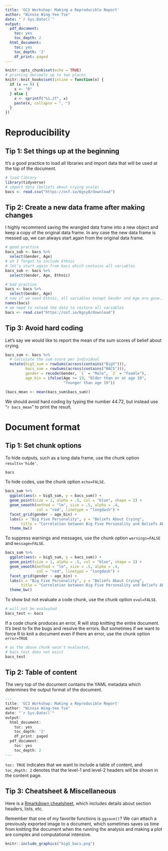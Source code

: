 ```yaml
---
title: 'GC3 Workshop: Making a Reproducible Report'
author: "Winnie Wing-Yee Tse"
date: "`r Sys.Date()`"
output:
  pdf_document:
    toc: yes
    toc_depth: 2
  html_document:
    toc: yes
    toc_depth: '2'
    df_print: paged
---
```


```r
knitr::opts_chunk$set(echo = TRUE)
# printing decimals up to two places
knitr::knit_hooks$set(inline = function(x) {
  if (x == 0) {
    x <- "0"
  } else {
    x <- sprintf("%1.2f", x)
    paste(x, collapse = ", ")
  }
})
```

# Reproducibility 

## Tip 1: Set things up at the beginning

It's a good practice to load all libraries and import data that will be used at the top of the document. 

```r
# load library
library(tidyverse)
# import data (beliefs about crying scale)
bacs <- read.csv("https://osf.io/6gsy8/download")
```

## Tip 2: Create a new data frame after making changes

I highly recommend saving the wrangled data frame into a new object and keep a copy of the original data frame. In any case the new data frame is messed up, we can always start again from the original data frame. 

```r
# good practice
bacs_sub <- bacs %>%
  select(Gender, Age)
# oh I forgot to include Ethnic
# let's start again from bacs which contains all variables
bacs_sub <- bacs %>%
  select(Gender, Age, Ethnic)
```

```r
# bad practice
bacs <- bacs %>%
  select(Gender, Age)
# now if we need Ethnic, all variables except Gender and Age are gone...
names(bacs)
# we need to reload the data to restore all variables
bacs <- read.csv("https://osf.io/6gsy8/download")
```

## Tip 3: Avoid hard coding

Let's say we would like to report the mean of the sum scores of belief about crying. 

```r
bacs_sum <- bacs %>%
  # calculate the sum score per individual
  mutate(big5_sum = rowSums(across(contains("BigV"))), 
         bacs_sum = rowSums(across(contains("BACS"))), 
         gender = recode(Gender, `1` = "Male", `2` = "Feamle"), 
         age_bin = ifelse(Age >= 19, "Older than or at age 19", 
                          "Younger than age 19"))
```

```r
(bacs_mean <- mean(bacs_sum$bacs_sum))
```

We should avoid hard coding by typing the number 44.72, but instead use "`r bacs_mean`" to print the result. 

\newpage

# Document format

## Tip 1: Set chunk options

To hide outputs, such as a long data frame, use the chunk option `results='hide'`. 

```r
bacs
```

To hide codes, use the chunk option `echo=FALSE`. 

```r
bacs_sum %>%
  ggplot(aes(x = big5_sum, y = bacs_sum)) + 
  geom_point(size = 1, alpha = .5, col = "blue", shape = 2) +
  geom_smooth(method = "lm", size = .5, alpha = .4, 
              col = "red", linetype = "longdash") +
  facet_grid(gender ~ age_bin) + 
  labs(x = "Big Five Personality", y = "Beliefs About Crying", 
       title = "Correlation between Big Five Personality and Beliefs About Crying") + 
  theme_bw()
```

To suppress warnings and messages, use the chunk option `warnings=FALSE` and `message=FALSE`. 

```r
bacs_sum %>%
  ggplot(aes(x = big5_sum, y = bacs_sum)) + 
  geom_point(size = 1, alpha = .5, col = "blue", shape = 2) +
  geom_smooth(method = "lm", size = .5, alpha = .4, 
              col = "red", linetype = "longdash") +
  facet_grid(gender ~ age_bin) + 
  labs(x = "Big Five Personality", y = "Beliefs About Crying", 
       title = "Correlation between Big Five Personality and Beliefs About Crying") + 
  theme_bw()
```

To show but not evaluate a code chunk, use the chunk option `eval=FALSE`. 

```r
# will not be evaluated
bacs_test <- bacs
```

If a code chunk produces an error, R will stop knitting the entire document. It's best to fix the bugs and resolve the errors. But sometimes if we want to force R to knit a document even if there an error, use the chunk option `error=TRUE`

```r
# as the above chunk wasn't evalauted, 
# bacs_test does not exist
bacs_test
```

## Tip 2: Table of content

The very top of the document contains the YAML metadata which determines the output format of the document.

```r
---
title: 'GC3 Workshop: Making a Reproducible Report'
author: "Winnie Wing-Yee Tse"
date: "`r Sys.Date()`"
output:
  html_document:
    toc: yes
    toc_depth: '2'
    df_print: paged
  pdf_document:
    toc: yes
    toc_depth: 2
---
```

`toc: TRUE` indicates that we want to include a table of content, and `toc_depth: 2` denotes that the level-1 and level-2 headers will be shown in the content page. 


## Tip 3: Cheatsheet & Miscellaneous 

Here is a [Rmarkdown cheatsheet](https://www.rstudio.com/wp-content/uploads/2015/02/rmarkdown-cheatsheet.pdf), which includes details about section headers, lists, etc.

Remember that one of my favorite functions is `ggsave()`? We can attach a previously exported image to a document, which sometimes saves us time from knitting the document when the running the analysis and making a plot are complex and computational intensive. 

```r
knitr::include_graphics("big5_bacs.png")
```

